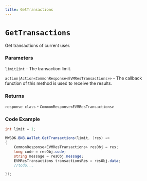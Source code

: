 ```yaml
---
title: GetTransactions
---
```


# `GetTransactions`

Get transactions of current user.
### Parameters
`limit|int` - The transaction limit.

`action|Action<CommonResponse<EVMResTransactions>>` - The callback function of this method is used to receive the results.

### Returns
`response class` - `CommonResponse<EVMResTransactions>`

### Code Example
```csharp
int limit = 1;

MWSDK.BNB.Wallet.GetTransactions(limit, (res) =>
{
    CommonResponse<EVMResTransactions> resObj = res;
    long code = resObj.code;
    string message = resObj.message;
    EVMResTransactions transactionsRes = resObj.data;
    //todo...

});
```